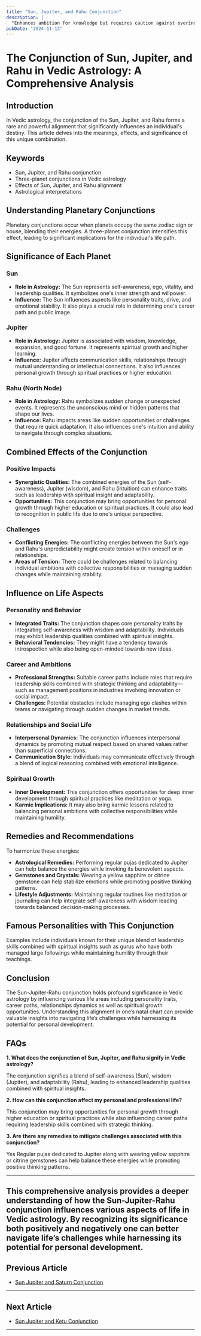 ```yaml
---
title: "Sun, Jupiter, and Rahu Conjunction"
description: |
  "Enhances ambition for knowledge but requires caution against overindulgence."
pubDate: "2024-11-13"
---
```


# The Conjunction of Sun, Jupiter, and Rahu in Vedic Astrology: A Comprehensive Analysis

## Introduction

In Vedic astrology, the conjunction of the Sun, Jupiter, and Rahu forms a rare and powerful alignment that significantly influences an individual's destiny. This article delves into the meanings, effects, and significance of this unique combination.

## Keywords

- Sun, Jupiter, and Rahu conjunction
- Three-planet conjunctions in Vedic astrology
- Effects of Sun, Jupiter, and Rahu alignment
- Astrological interpretations

## Understanding Planetary Conjunctions

Planetary conjunctions occur when planets occupy the same zodiac sign or house, blending their energies. A three-planet conjunction intensifies this effect, leading to significant implications for the individual's life path.

## Significance of Each Planet

### Sun

- **Role in Astrology:** The Sun represents self-awareness, ego, vitality, and leadership qualities. It symbolizes one's inner strength and willpower.
- **Influence:** The Sun influences aspects like personality traits, drive, and emotional stability. It also plays a crucial role in determining one's career path and public image.

### Jupiter

- **Role in Astrology:** Jupiter is associated with wisdom, knowledge, expansion, and good fortune. It represents spiritual growth and higher learning.
- **Influence:** Jupiter affects communication skills, relationships through mutual understanding or intellectual connections. It also influences personal growth through spiritual practices or higher education.

### Rahu (North Node)

- **Role in Astrology:** Rahu symbolizes sudden change or unexpected events. It represents the unconscious mind or hidden patterns that shape our lives.
- **Influence:** Rahu impacts areas like sudden opportunities or challenges that require quick adaptation. It also influences one's intuition and ability to navigate through complex situations.

## Combined Effects of the Conjunction

### Positive Impacts

- **Synergistic Qualities:** The combined energies of the Sun (self-awareness), Jupiter (wisdom), and Rahu (intuition) can enhance traits such as leadership with spiritual insight and adaptability.
- **Opportunities:** This conjunction may bring opportunities for personal growth through higher education or spiritual practices. It could also lead to recognition in public life due to one's unique perspective.

### Challenges

- **Conflicting Energies:** The conflicting energies between the Sun's ego and Rahu's unpredictability might create tension within oneself or in relationships.
- **Areas of Tension:** There could be challenges related to balancing individual ambitions with collective responsibilities or managing sudden changes while maintaining stability.

## Influence on Life Aspects

### Personality and Behavior

- **Integrated Traits:** The conjunction shapes core personality traits by integrating self-awareness with wisdom and adaptability. Individuals may exhibit leadership qualities combined with spiritual insights.
- **Behavioral Tendencies:** They might have a tendency towards introspection while also being open-minded towards new ideas.

### Career and Ambitions

- **Professional Strengths:** Suitable career paths include roles that require leadership skills combined with strategic thinking and adaptability—such as management positions in industries involving innovation or social impact.
- **Challenges:** Potential obstacles include managing ego clashes within teams or navigating through sudden changes in market trends.

### Relationships and Social Life

- **Interpersonal Dynamics:** The conjunction influences interpersonal dynamics by promoting mutual respect based on shared values rather than superficial connections.
- **Communication Style:** Individuals may communicate effectively through a blend of logical reasoning combined with emotional intelligence.

### Spiritual Growth

- **Inner Development:** This conjunction offers opportunities for deep inner development through spiritual practices like meditation or yoga.
- **Karmic Implications:** It may also bring karmic lessons related to balancing personal ambitions with collective responsibilities while maintaining humility.

## Remedies and Recommendations

To harmonize these energies:

- **Astrological Remedies:** Performing regular pujas dedicated to Jupiter can help balance the energies while invoking its benevolent aspects.
- **Gemstones and Crystals:** Wearing a yellow sapphire or citrine gemstone can help stabilize emotions while promoting positive thinking patterns.
- **Lifestyle Adjustments:** Maintaining regular routines like meditation or journaling can help integrate self-awareness with wisdom leading towards balanced decision-making processes.

## Famous Personalities with This Conjunction

Examples include individuals known for their unique blend of leadership skills combined with spiritual insights such as gurus who have both managed large followings while maintaining humility through their teachings.

## Conclusion

The Sun-Jupiter-Rahu conjunction holds profound significance in Vedic astrology by influencing various life areas including personality traits, career paths, relationships dynamics as well as spiritual growth opportunities. Understanding this alignment in one’s natal chart can provide valuable insights into navigating life’s challenges while harnessing its potential for personal development.


## FAQs

**1. What does the conjunction of Sun, Jupiter, and Rahu signify in Vedic astrology?**

The conjunction signifies a blend of self-awareness (Sun), wisdom (Jupiter), and adaptability (Rahu), leading to enhanced leadership qualities combined with spiritual insights.

**2. How can this conjunction affect my personal and professional life?**

This conjunction may bring opportunities for personal growth through higher education or spiritual practices while also influencing career paths requiring leadership skills combined with strategic thinking.

**3. Are there any remedies to mitigate challenges associated with this conjunction?**

Yes Regular pujas dedicated to Jupiter along with wearing yellow sapphire or citrine gemstones can help balance these energies while promoting positive thinking patterns.


---

This comprehensive analysis provides a deeper understanding of how the Sun-Jupiter-Rahu conjunction influences various aspects of life in Vedic astrology. By recognizing its significance both positively and negatively one can better navigate life’s challenges while harnessing its potential for personal development.
---

## Previous Article
- [Sun Jupiter and Saturn Conjunction](11010507_Sun_Jupiter_and_Saturn_Conjunction.mdx)

---

## Next Article
- [Sun Jupiter and Ketu Conjunction](11010509_Sun_Jupiter_and_Ketu_Conjunction.mdx)

---
